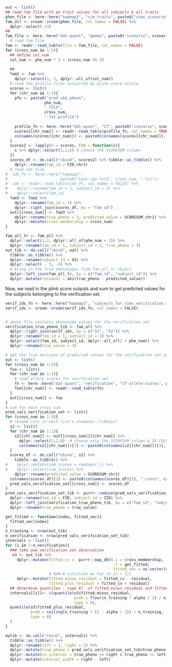 

```r
out <- list()
## read fam file with qn trait values for all subjects & all traits
phen_file <- here::here("hapmap3", "sim_traits", paste0("sims_scenario", scenario, "_", distribution, "_hsq", hsq, ".txt.phen"))
fam_all <- vroom::vroom(phen_file, col_names = FALSE) %>%
  dplyr::select(-13)
##
fam_file <- here::here("dat-quant", "gemma", paste0("scenario", scenario), distribution, paste0("hsq", hsq), "chr1.fam")
  # read fam file
fam <- readr::read_table(file = fam_file, col_names = FALSE)
for (cross_num in 1:5){
  ## define col_num
  col_num <- phe_num * 5 + (cross_num %% 5)  
  
  ## 
  fam2 <- fam %>%
    dplyr::select(1, 2, dplyr::all_of(col_num)) 
  # read the profile files outputted by plink score allele
  scores <- list()
  for (chr_num in 1:1){
    pfn <- paste0("pred_ukb_pheno", 
                 phe_num, 
                 "_fold", 
                 cross_num, 
                 ".txt.profile")
    
    profile_fn <- here::here("dat-quant", "CT", paste0("scenario", scenario), distribution, paste0("hsq", hsq), pfn)
    scores[[chr_num]] <- readr::read_table(profile_fn, col_names = TRUE)
    colnames(scores[[chr_num]]) <- paste0(colnames(scores[[chr_num]]), "_chr", chr_num)
  }
  scores2 <- lapply(X = scores, FUN = function(x){
    x %>% dplyr::select(1,2,6) # choose the SCORESUM column
  })
  scores_df <- do.call("cbind", scores2) %>% tibble::as_tibble() %>%
    dplyr::rename(fam_id = FID_chr1)
  # read idx file
#  idx_fn <- here::here("hapmap3", 
#                       paste0("test-ids-fold", cross_num, ".txt")) 
#  idx <- readr::read_table(idx_fn, col_names = FALSE) %>%
#    dplyr::rename(fam_id = 1, subject_id = 2) %>%
#    dplyr::select(fam_id)
  fam3 <- fam2 %>%
    dplyr::rename(fam_id = 1) %>%
    dplyr::right_join(scores_df, by = "fam_id") 
  out[[cross_num]] <- fam3 %>%
    dplyr::rename(true_pheno = 3, predicted_value = SCORESUM_chr1) %>%
    dplyr::mutate(cross_membership = cross_num)
}  
```

```r
fam_all_tr <- fam_all %>%
  dplyr::select(1,2, dplyr::all_of(phe_num + 2)) %>%
  dplyr::rename(fam_id = 1, subject_id = 2, true_pheno = 3)
out_tib <- do.call("rbind", out) %>% 
  tibble::as_tibble() %>% 
  dplyr::rename(subject_id = X2) %>%
  dplyr::select( - 3, -4) %>%
  # bring in the true phenotypes from fam_all_tr object
  dplyr::left_join(fam_all_tr, by = c("fam_id", "subject_id")) %>%
  dplyr::mutate(residual = abs(true_pheno - predicted_value))
```

Now, we read in the plink score outputs and sum to get predicted values for the 
subjects belonging to the verification set.


```r
verif_ids_fn <- here::here("hapmap3", "subjects_for_sims_verification.txt")
verif_ids <- vroom::vroom(verif_ids_fn, col_names = FALSE)


# above file contains phenotype values for the verification set
verification_true_pheno_tib <- fam_all %>%
  dplyr::right_join(verif_ids, by = c("X1", "X2")) %>%
  dplyr::rename(fam_id = 1, subject_id = 2) %>%
  dplyr::select(fam_id, subject_id, dplyr::all_of(2 + phe_num)) %>%
  dplyr::rename(true_value = 3)

```

```r

# get the five versions of predicted values for the verification set subjects
out <- list()
for (cross_num in 1:5){
  foo <- list()
  for (chr_num in 1:1){
    # read allele scores for verification set
    fn <- here::here("dat-quant", "verification", "CT-allele-scores", paste0("scenario", scenario), distribution, paste0("hsq", hsq), paste0("pred_replicate", phe_num, "_fold", cross_num, ".txt.profile"))
    foo[[chr_num]] <- readr::read_table(fn) 
  }
  out[[cross_num]] <- foo 
}
# sum for each cross num
pred_vals_verification_set <- list()
for (cross_num in 1:5){
  # rename cols in each list's elements (tibbles)
  s2 <- list()
  for (chr_num in 1:1){
    s2[[chr_num]] <- out[[cross_num]][[chr_num]] %>%
      dplyr::select(1,2,6)  # choose only the SCORESUM column & ID COLUMNS
      colnames(s2[[chr_num]])[3] <- paste0(colnames(s2[[chr_num]])[3], "_chr", chr_num) 
  }
  scores_df <- do.call("cbind", s2) %>% 
    tibble::as_tibble() %>%
#    dplyr::mutate(sum_scores = rowSums(.)) %>%
#    dplyr::select(sum_scores) %>%
    dplyr::rename(predicted_value = SCORESUM_chr1)
  colnames(scores_df)[3] <- paste0(colnames(scores_df)[3], "_cross", cross_num)
  pred_vals_verification_set[[cross_num]] <- scores_df
}
pred_vals_verification_set_tib <- purrr::reduce(pred_vals_verification_set, dplyr::left_join, by = c("FID", "IID")) %>%
  dplyr::rename(fam_id = FID, subject_id = IID) %>%
  dplyr::left_join(verification_true_pheno_tib, by = c("fam_id", "subject_id")) %>%
  dplyr::rename(true_pheno = true_value)
```



```r
get_fitted <- function(index, fitted_vec){
  fitted_vec[index]
}
n_training <- nrow(out_tib)
n_verification <- nrow(pred_vals_verification_set_tib)
intervals <- list()
for (i in 1:n_verification){
  ### take one verification set observation
   o3 <- out_tib %>% 
     dplyr::mutate(fitted_cv =  purrr::map_dbl(.x = cross_membership, 
                                               .f = get_fitted, 
                                               fitted_vec = as.vector(unlist(pred_vals_verification_set_tib[i, 3:7])))
                   ) %>% # calculate mu hat (X_{n + 1})
     dplyr::mutate(fitted_minus_residual = fitted_cv - residual, 
                   fitted_plus_residual = fitted_cv + residual)
  ## determine quantiles - type 6?  of fitted_minus_residual and fitted_plus_residual
  intervals[[i]]<- c(quantile(o3$fitted_minus_residual, 
                              prob = floor(n_training * alpha / 2) / n_training, 
                              type = 6), 
  quantile(o3$fitted_plus_residual, 
           prob = ceiling(n_training * (1 - alpha / 2)) / n_training, 
           type = 6)
  )
}
```



```r
mytib <- do.call("rbind", intervals) %>% 
  tibble::as_tibble() %>%
  dplyr::rename(left = 1, right = 2) %>%
  dplyr::mutate(true_pheno = pred_vals_verification_set_tib$true_pheno) %>%
  dplyr::mutate(in_interval = true_pheno <= right & true_pheno >= left) %>%
  dplyr::mutate(interval_width = right - left)
 

```




